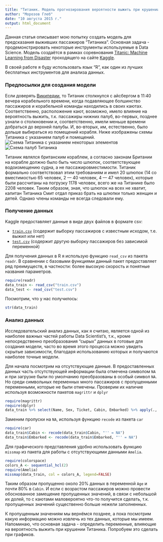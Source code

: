 ```yaml
---
title: "Титаник. Модель прогнозирования вероятности выжить при крушении."
author: "Морозов Глеб"
date: "10 августа 2015 г."
output: html_document
---
```


Данная статья описывает мою попытку создать модель для предсказания выживших пассажиров "Титаника". Основная задача - продемонстрировать некоторые инструменты используемые в Data Science. Модель создаётся в рамках соревнования [Titanic: Machine Learning from Disaster](https://www.kaggle.com/c/titanic) проходящего на сайте [Kaggle](https://www.kaggle.com).

В своей работе я буду использовать язык "R", как один из лучших бесплатных инструментов для анализа данных.

### Предпосылки для создания модели
Если доверять [Википедии](https://ru.wikipedia.org/wiki/%D0%A2%D0%B8%D1%82%D0%B0%D0%BD%D0%B8%D0%BA), то Титаник столкнулся с айсбергом в 11:40 вечера корабельного времени, когда подавляющее болшинство пассажиров и корабельной команды находились в своих каютах. Соответственно, расположение кают, возможно, имело влияние на вероятность выжить, т.к. пассажиры нижних палуб, во-первых, позднее узнали о столкновении и, соответственно, имели меньше времени добраться до верхней палубы. И, во-вторых, им, естественно, было дольше выбираться из помещений корабля. Ниже изображены схемы Титаника с указанием палуб и помещений.
![Схема Титаника с указанием некоторых элементов](figures/Titanik1.png)
![Схема палуб Титаника](figures/Titanic_palyb.jpeg)

Титаник являлся британским кораблем, а согласно законам Британии на корабле должно было быть число шлюпок, соответствующее водоизмещению судна, а не пассажировместимости. Титаник формально соответствовал этим требованиям и имел 20 шлюпок (14 со вместимостью 65 человек, 2 — 40 человек, 4 — 47 человек), которые были рассчитаны на погрузку 1178 человек, всего же на Титанике было 2208 человек. Таким образом, зная, что шлюпок на всех не хватит, капитан Титаника Смит отдал приказ брать на шлюпки только женщин и детей. Однако члены команды не всегда следовали ему.

### Получение данных
Kaggle предоставляет данные в виде двух файлов в формате csv:

- [`train.csv`](https://www.kaggle.com/c/titanic/download/train.csv) (содержит выборку пассажиров с известным исходом, т.е. выжил или нет)
- [`test.csv`](https://www.kaggle.com/c/titanic/download/test.csv)  (содержит другую выборку пассажиров без зависимой переменной)

Для получения данных в R я использую функцию `read_csv` из пакета `readr`. В сравнении с базовыми функциями данный пакет предоставляет ряд преимуществ, в частности: более высокую скорость и понятные названия параметров.
```r
require(readr)
data_train <- read_csv("train.csv")
data_test <- read_csv("test.csv")
```
Посмотрим, что у нас получилось:
```r
str(data_train)
```


### Анализ данных
Исследовательский анализ данных, как я считаю, является одной из наиболее важных частей работы Data Scientist's, т.к., кроме непосредственно преобразования "сырых" данных в готовые для создания модели, часто во время этого процесса можно увидеть скрытые зависимости, благодаря использованию которых и получаются наиболее точные модели.

Для начала посмотрим на отсутствующие данные. В предоставленных данных часть отсутствующей информации была отмечена символом `NA` и при загрузке были по умолчанию преобразованы в особый символ `NA`. Но среди символьных переменных много пассажиров с пропущенными переменными, которые не были отмечены. Проверим их наличие используя возможности пакетов `magrittr` и `dplyr`
```r
require(magrittr)
require(dplyr)
data_train %>% select(Name, Sex, Ticket, Cabin, Embarked) %>% apply(., 2, function(column) sum(column == ""))
```

Заменим пропуски на `NA`, используя функцию `recode` из пакета `car`
```r
require(car)
data_train$Cabin <- recode(data_train$Cabin, "'' = NA")
data_train$Embarked <- recode(data_train$Embarked, "'' = NA")
```

Для графического представления  удобно использовать функцию `missmap` из пакета для работы с отсутствующими данными `Amelia`.
```r
require(colorspace)
colors_A <- sequential_hcl(2)
require(Amelia)
missmap(data_train, col = colors_A, legend=FALSE)
```

Таким образом пропущенно около 20% данных в переменной `Age` и почти 80% в `Cabin`. И если с возрастом пассажиров можно провести обоснованное замещение пропущенных значений, в связи с небольшой их долей, то с каютами маловероятно что-то получится сделать, т.к. пропущенных значений существенно больше нежели заполненных.

К пропущенным значениям мы вернёмся позднее, а пока посмотрим какую информацию можно извлечь из тех данных, которые мы имеем. Напоминаю, что основная задача - определить переменные, влияющие на вероятность выжить при крушении Титаника. Попробуем это сделать при графиков.


